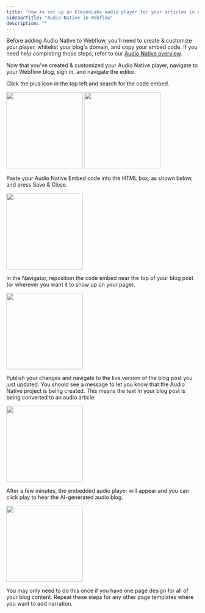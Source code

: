 ```yaml
---
title: "How to set up an ElevenLabs audio player for your articles in Webflow"
sidebarTitle: "Audio Native in Webflow"
description: ""
---
```


Before adding Audio Native to Webflow, you'll need to create & customize your player, whitelist your blog's domain, and copy your embed code. If you need help completing those steps, refer to our [Audio Native overview](https://elevenlabs.io/docs/audio-native/overview).

Now that you've created & customized your Audio Native player, navigate to your Webflow blog, sign in, and navigate the editor.

Click the plus icon in the top left and search for the code embed.

<img height="200" src="/product/audio-native/images/webflow_an_1.png" />
<img height="200" src="/product/audio-native/images/webflow_an_2.png" />

Paste your Audio Native Embed code into the HTML box, as shown below, and press Save & Close.

<img
  height="200"
  src="/product/audio-native/images/webflow_an_code_embed.png"
/>

In the Navigator, reposition the code embed near the top of your blog post (or wherever you want it to show up on your page).

<img height="200" src="/product/audio-native/images/webflow_an_3.png" />

Publish your changes and navigate to the live version of the blog post you just updated. You should see a message to let you know that the Audio Native project is being created. This means the text in your blog post is being converted to an audio article.

<img height="200" src="/product/audio-native/images/webflow_an_4.png" />

After a few minutes, the embedded audio player will appear and you can click play to hear the AI-generated audio blog.

<img height="200" src="/product/audio-native/images/webflow_an_5.png" />

You may only need to do this once if you have one page design for all of your blog content. Repeat these steps for any other page templates where you want to add narration.
